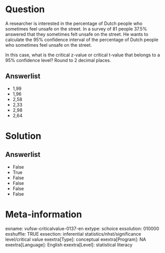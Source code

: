 Question
========
A researcher is interested in the percentage of Dutch people who sometimes feel unsafe on the street. In a survey of 81 people 37.5% answered that they sometimes felt unsafe on the street. He wants to calculate the 95% confidence interval of the percentage of Dutch people who sometimes feel unsafe on the street.  
  
In this case, what is the critical z-value or critical t-value that belongs to a 95% confidence level? Round to 2 decimal places.

Answerlist
----------
* 1,99
* 1,96
* 2,58
* 2,33
* 2,98
* 2,64

Solution
========

Answerlist
----------
* False
* True
* False
* False
* False
* False

Meta-information
================
exname: vufsw-criticalvalue-0137-en
extype: schoice
exsolution: 010000
exshuffle: TRUE
exsection: inferential statistics/nhst/significance level/critical value
exextra[Type]: conceptual
exextra[Program]: NA
exextra[Language]: English
exextra[Level]: statistical literacy

